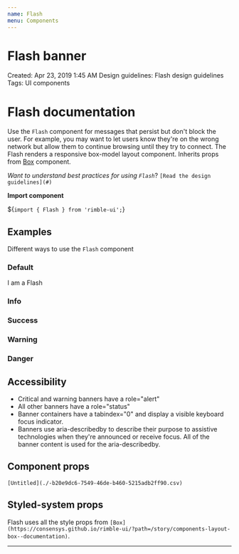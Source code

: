 ```yaml
---
name: Flash
menu: Components
---
```



# Flash banner

Created: Apr 23, 2019 1:45 AM
Design guidelines: Flash design guidelines
Tags: UI components

# Flash documentation

Use the `Flash` component for messages that persist but don't block the user. For example, you may want to let users know they're on the wrong network but allow them to continue browsing until they try to connect. The Flash renders a responsive box-model layout component. Inherits props from [Box](https://consensys.github.io/rimble-ui/?path=/story/components-layout-box--documentation) component.

*Want to understand best practices for using `Flash`*? `[Read the design guidelines](#)`

**Import component**

${`import { Flash } from 'rimble-ui';`}

## Examples

Different ways to use the `Flash` component

### Default
<Playground>
  <Flash>
  I am a Flash
  </Flash>
</Playground>


### Info

### Success



### Warning

### Danger

## Accessibility

- Critical and warning banners have a role="alert"
- All other banners have a role="status"
- Banner containers have a tabindex="0" and display a visible keyboard focus indicator.
- Banners use aria-describedby to describe their purpose to assistive technologies when they're announced or receive focus. All of the banner content is used for the aria-describedby.

## Component props

`[Untitled](./-b20e9dc6-7549-46de-b460-5215adb2ff90.csv)`

## Styled-system props

Flash uses all the style props from `[Box](https://consensys.github.io/rimble-ui/?path=/story/components-layout-box--documentation)`.

---

